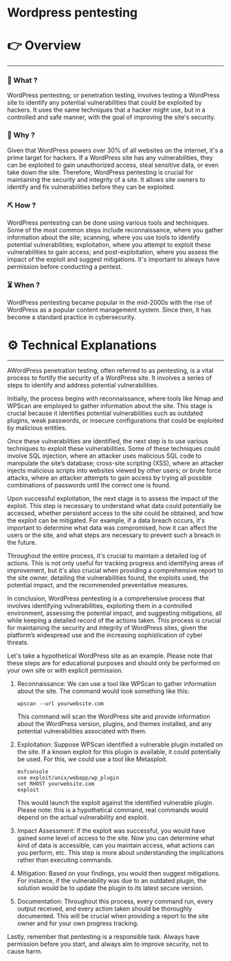 # Wordpress pentesting


# 👉 Overview

---

### 👀 What ?

WordPress pentesting, or penetration testing, involves testing a WordPress site to identify any potential vulnerabilities that could be exploited by hackers. It uses the same techniques that a hacker might use, but in a controlled and safe manner, with the goal of improving the site's security.


### 🧐 Why ?

Given that WordPress powers over 30% of all websites on the internet, it's a prime target for hackers. If a WordPress site has any vulnerabilities, they can be exploited to gain unauthorized access, steal sensitive data, or even take down the site. Therefore, WordPress pentesting is crucial for maintaining the security and integrity of a site. It allows site owners to identify and fix vulnerabilities before they can be exploited.


### ⛏️ How ?

WordPress pentesting can be done using various tools and techniques. Some of the most common steps include reconnaissance, where you gather information about the site; scanning, where you use tools to identify potential vulnerabilities; exploitation, where you attempt to exploit these vulnerabilities to gain access; and post-exploitation, where you assess the impact of the exploit and suggest mitigations. It's important to always have permission before conducting a pentest.


### ⏳ When ?

WordPress pentesting became popular in the mid-2000s with the rise of WordPress as a popular content management system. Since then, it has become a standard practice in cybersecurity.


# ⚙️ Technical Explanations

---

AWordPress penetration testing, often referred to as pentesting, is a vital process to fortify the security of a WordPress site. It involves a series of steps to identify and address potential vulnerabilities.

Initially, the process begins with reconnaissance, where tools like Nmap and WPScan are employed to gather information about the site. This stage is crucial because it identifies potential vulnerabilities such as outdated plugins, weak passwords, or insecure configurations that could be exploited by malicious entities.

Once these vulnerabilities are identified, the next step is to use various techniques to exploit these vulnerabilities. Some of these techniques could involve SQL injection, where an attacker uses malicious SQL code to manipulate the site’s database; cross-site scripting (XSS), where an attacker injects malicious scripts into websites viewed by other users; or brute force attacks, where an attacker attempts to gain access by trying all possible combinations of passwords until the correct one is found.

Upon successful exploitation, the next stage is to assess the impact of the exploit. This step is necessary to understand what data could potentially be accessed, whether persistent access to the site could be obtained, and how the exploit can be mitigated. For example, if a data breach occurs, it's important to determine what data was compromised, how it can affect the users or the site, and what steps are necessary to prevent such a breach in the future.

Throughout the entire process, it's crucial to maintain a detailed log of actions. This is not only useful for tracking progress and identifying areas of improvement, but it's also crucial when providing a comprehensive report to the site owner, detailing the vulnerabilities found, the exploits used, the potential impact, and the recommended preventative measures.

In conclusion, WordPress pentesting is a comprehensive process that involves identifying vulnerabilities, exploiting them in a controlled environment, assessing the potential impact, and suggesting mitigations, all while keeping a detailed record of the actions taken. This process is crucial for maintaining the security and integrity of WordPress sites, given the platform’s widespread use and the increasing sophistication of cyber threats.

Let's take a hypothetical WordPress site as an example. Please note that these steps are for educational purposes and should only be performed on your own site or with explicit permission.

1. Reconnaissance:
We can use a tool like WPScan to gather information about the site. The command would look something like this:
    
    ```
    wpscan --url yourwebsite.com
    
    ```
    
    This command will scan the WordPress site and provide information about the WordPress version, plugins, and themes installed, and any potential vulnerabilities associated with them.
    
2. Exploitation:
Suppose WPScan identified a vulnerable plugin installed on the site. If a known exploit for this plugin is available, it could potentially be used. For this, we could use a tool like Metasploit.
    
    ```
    msfconsole
    use exploit/unix/webapp/wp_plugin
    set RHOST yourwebsite.com
    exploit
    
    ```
    
    This would launch the exploit against the identified vulnerable plugin. Please note: this is a hypothetical command, real commands would depend on the actual vulnerability and exploit.
    
3. Impact Assessment:
If the exploit was successful, you would have gained some level of access to the site. Now you can determine what kind of data is accessible, can you maintain access, what actions can you perform, etc. This step is more about understanding the implications rather than executing commands.
4. Mitigation:
Based on your findings, you would then suggest mitigations. For instance, if the vulnerability was due to an outdated plugin, the solution would be to update the plugin to its latest secure version.
5. Documentation:
Throughout this process, every command run, every output received, and every action taken should be thoroughly documented. This will be crucial when providing a report to the site owner and for your own progress tracking.

Lastly, remember that pentesting is a responsible task. Always have permission before you start, and always aim to improve security, not to cause harm.
